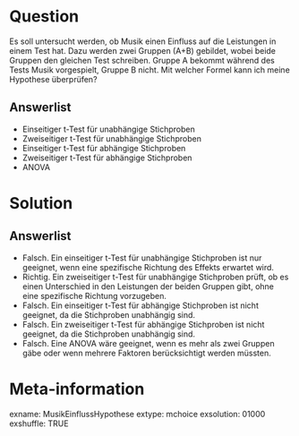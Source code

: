 Question 
======== 

Es soll untersucht werden, ob Musik einen Einfluss auf die Leistungen in einem Test hat. Dazu werden zwei Gruppen (A+B) gebildet, wobei beide Gruppen den gleichen Test schreiben. Gruppe A bekommt während des Tests Musik vorgespielt, Gruppe B nicht. Mit welcher Formel kann ich meine Hypothese überprüfen?

Answerlist
----------

* Einseitiger t-Test für unabhängige Stichproben
* Zweiseitiger t-Test für unabhängige Stichproben
* Einseitiger t-Test für abhängige Stichproben
* Zweiseitiger t-Test für abhängige Stichproben
* ANOVA

Solution
========

Answerlist
----------

* Falsch. Ein einseitiger t-Test für unabhängige Stichproben ist nur geeignet, wenn eine spezifische Richtung des Effekts erwartet wird.
* Richtig. Ein zweiseitiger t-Test für unabhängige Stichproben prüft, ob es einen Unterschied in den Leistungen der beiden Gruppen gibt, ohne eine spezifische Richtung vorzugeben.
* Falsch. Ein einseitiger t-Test für abhängige Stichproben ist nicht geeignet, da die Stichproben unabhängig sind.
* Falsch. Ein zweiseitiger t-Test für abhängige Stichproben ist nicht geeignet, da die Stichproben unabhängig sind.
* Falsch. Eine ANOVA wäre geeignet, wenn es mehr als zwei Gruppen gäbe oder wenn mehrere Faktoren berücksichtigt werden müssten.

Meta-information
================
exname: MusikEinflussHypothese
extype: mchoice 
exsolution: 01000
exshuffle: TRUE
